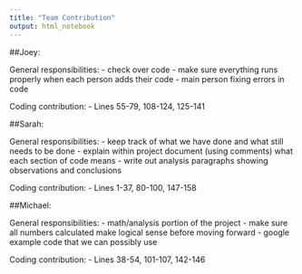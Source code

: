 ```yaml
---
title: "Team Contribution"
output: html_notebook
---
```


##Joey:

General responsibilities:
- check over code
- make sure everything runs properly when each person adds their code
- main person fixing errors in code

Coding contribution:
- Lines 55-79, 108-124, 125-141

##Sarah:

General responsibilities:
- keep track of what we have done and what still needs to be done
- explain within project document (using comments) what each section of code means
- write out analysis paragraphs showing observations and conclusions

Coding contribution:
- Lines 1-37, 80-100, 147-158

##Michael:

General responsibilities:
- math/analysis portion of the project
- make sure all numbers calculated make logical sense before moving forward
- google example code that we can possibly use

Coding contribution:
- Lines 38-54, 101-107, 142-146

